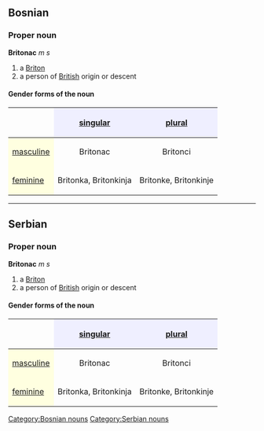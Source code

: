 ==Bosnian==
===Proper noun===
'''Britonac''' ''m s''
#a [[Briton]]
#a person of [[British]] origin or descent
====Gender forms of the noun====
{| border="1" cellpadding="4" cellspacing="0"
!
! style="background-color: #EFEFFF" align="center"|[[singular]]
! style="background-color: #EFEFFF" align="center"|[[plural]]
|-
! style="background-color: #FFFFE0" align="left"|[[masculine]]
| align="center"|Britonac
| align="center"|Britonci
|-
! style="background-color: #FFFFE0" align="left"|[[feminine]]
| align="center"|Britonka, Britonkinja
| align="center"|Britonke, Britonkinje
|}
[[Category:Bosnian nouns]]
----
==Serbian==
===Proper noun===
'''Britonac''' ''m s''
#a [[Briton]]
#a person of [[British]] origin or descent
====Gender forms of the noun====
{| border="1" cellpadding="4" cellspacing="0"
!
! style="background-color: #EFEFFF" align="center"|[[singular]]
! style="background-color: #EFEFFF" align="center"|[[plural]]
|-
! style="background-color: #FFFFE0" align="left"|[[masculine]]
| align="center"|Britonac
| align="center"|Britonci
|-
! style="background-color: #FFFFE0" align="left"|[[feminine]]
| align="center"|Britonka, Britonkinja
| align="center"|Britonke, Britonkinje
|}
[[Category:Serbian nouns]]